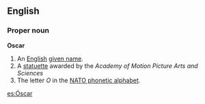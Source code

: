 ==English==
===Proper noun===
'''Oscar'''
#An [[English]] [[given name]].
#A [[statuette]] awarded by the ''Academy of Motion Picture Arts and Sciences''
#The letter ''O'' in the [[NATO phonetic alphabet]].

[[es:Óscar]]